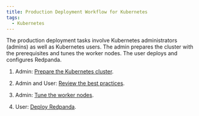 ```yaml
---
title: Production Deployment Workflow for Kubernetes
tags:
  - Kubernetes
---
```


<head>
    <meta name="title" content="Production Deployment Workflow for Kubernetes | Redpanda Docs"/>
    <meta name="description" content="Learn how to deploy Redpanda in Kubernetes for production."/>
    <link rel="canonical" href="https://docs.redpanda.com/docs/deploy/deployment-option/self-hosted/kubernetes/production-workflow/" />
</head>

The production deployment tasks involve Kubernetes administrators (admins) as well as Kubernetes users.
The admin prepares the cluster with the prerequisites and tunes the worker nodes.
The user deploys and configures Redpanda.

1. Admin: [Prepare the Kubernetes cluster](../kubernetes-cluster-requirements).

1. Admin and User: [Review the best practices](../kubernetes-best-practices).

1. Admin: [Tune the worker nodes](../kubernetes-tune-workers).

1. User: [Deploy Redpanda](../kubernetes-deploy).